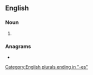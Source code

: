 ==English==

===Noun===
{{head|en|noun plural form}}

# {{plural of|oughtness|lang=en}}

===Anagrams===
* {{l|en|toughnesses}}

[[Category:English plurals ending in "-es"]]